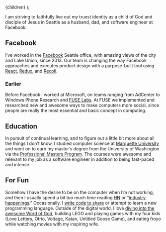 
  <Layout title="About">{children}</Layout>
);

I am striving to faithfully live out my truest identity as a
child of God and disciple of Jesus in Seattle as a husband,
dad, and software engineer at Facebook.

## Facebook

I&#8217;ve worked in the
[Facebook](http://facebook.com/ianobermiller) Seattle
office, with amazing views of the city and Lake Union, since 2013. Our team is changing the way Facebook approaches and
executes product design with a purpose-built tool using
[React](https://reactjs.org/),
[Redux](https://redux.js.org/), and
[Recoil](https://recoiljs.org/).

### Earlier

Before Facebook I worked at Microsoft, on teams ranging from
AdCenter to Windows Phone Research and [FUSE
Labs](https://en.wikipedia.org/wiki/microsoft_fuse_labs). At
FUSE we implemented and researched new and awesome ways to
make computers more social, since people are really the most
essential and basic concept in computing.

## Education

In pursuit of continual learning, and to figure out a little
bit more about all the things I don&#8217;t know, I studied
computer science at [Marquette
University](https://www.marquette.edu/) and went on to earn
my master’s degree from the University of Washington via the
[Professional Masters
Program](https://www.cs.washington.edu/academics/pmp/). The
courses were awesome and relevant to my job as a software
engineer in addition to being fast-paced and intense.

## For Fun

Somehow I have the desire to be on the computer when
I&#8217;m not working, and then I usually spend a bit too
much time reading [HN](https://news.ycombinator.com/) or
&#8220;[industry](https://react.statuscode.com/)
[happenings](https://javascriptweekly.com/).&#8221;
Occasionally, I [write code to
share](https://github.com/ianobermiller) or attempt to learn
a new programming language. Outside of the digital world, I
love [diving into the awesome Word of
God](https://my.bible.com/users/ianobermiller/highlights),
building LEGO and playing games with my four kids (Love
Letters, Otrio, Voltage, Katan, Untitled Goose Game), and
eating froyo while watching movies with my inspiring wife.
